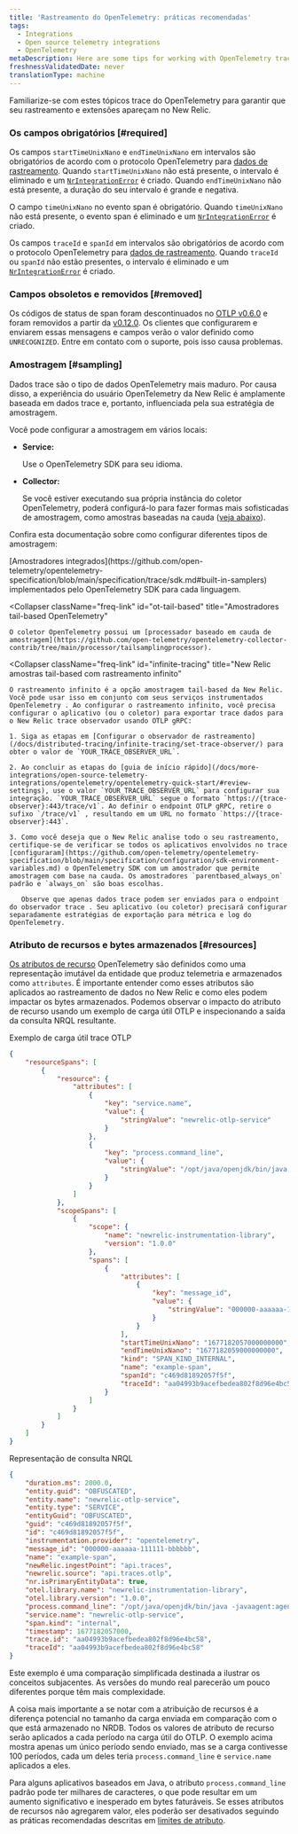 ```yaml
---
title: 'Rastreamento do OpenTelemetry: práticas recomendadas'
tags:
  - Integrations
  - Open source telemetry integrations
  - OpenTelemetry
metaDescription: Here are some tips for working with OpenTelemetry traces and New Relic.
freshnessValidatedDate: never
translationType: machine
---
```


Familiarize-se com estes tópicos trace do OpenTelemetry para garantir que seu rastreamento e extensões apareçam no New Relic.

### Os campos obrigatórios [#required]

Os campos `startTimeUnixNano` e `endTimeUnixNano` em intervalos são obrigatórios de acordo com o protocolo OpenTelemetry para [dados de rastreamento](https://github.com/open-telemetry/opentelemetry-proto/blob/74e38fb4882dd500d77b757d44e97de296c65b05/opentelemetry/proto/trace/v1/trace.proto#L145-L159). Quando `startTimeUnixNano` não está presente, o intervalo é eliminado e um [`NrIntegrationError`](/docs/telemetry-data-platform/manage-data/nrintegrationerror/) é criado. Quando `endTimeUnixNano` não está presente, a duração do seu intervalo é grande e negativa.

O campo `timeUnixNano` no evento span é obrigatório. Quando `timeUnixNano` não está presente, o evento span é eliminado e um [`NrIntegrationError`](/docs/telemetry-data-platform/manage-data/nrintegrationerror/) é criado.

Os campos `traceId` e `spanId` em intervalos são obrigatórios de acordo com o protocolo OpenTelemetry para [dados de rastreamento](https://github.com/open-telemetry/opentelemetry-proto/blob/74e38fb4882dd500d77b757d44e97de296c65b05/opentelemetry/proto/trace/v1/trace.proto#L73-L84). Quando `traceId` ou `spanId` não estão presentes, o intervalo é eliminado e um [`NrIntegrationError`](/docs/telemetry-data-platform/manage-data/nrintegrationerror/) é criado.

### Campos obsoletos e removidos [#removed]

Os códigos de status de span foram descontinuados no [OTLP v0.6.0](https://github.com/open-telemetry/opentelemetry-proto/releases/tag/v0.6.0) e foram removidos a partir da [v0.12.0](https://github.com/open-telemetry/opentelemetry-proto/releases/tag/v0.12.0). Os clientes que configurarem e enviarem essas mensagens e campos verão o valor definido como `UNRECOGNIZED`. Entre em contato com o suporte, pois isso causa problemas.

### Amostragem [#sampling]

Dados trace são o tipo de dados OpenTelemetry mais maduro. Por causa disso, a experiência do usuário OpenTelemetry da New Relic é amplamente baseada em dados trace e, portanto, influenciada pela sua estratégia de amostragem.

Você pode configurar a amostragem em vários locais:

* <DoNotTranslate>**Service:**</DoNotTranslate>

  Use o OpenTelemetry SDK para seu idioma.

* <DoNotTranslate>**Collector:**</DoNotTranslate>

  Se você estiver executando sua própria instância do coletor OpenTelemetry, poderá configurá-lo para fazer formas mais sofisticadas de amostragem, como amostras baseadas na cauda ([veja abaixo](#infinite-tracing)).

Confira esta documentação sobre como configurar diferentes tipos de amostragem:

<CollapserGroup>
  <Collapser
    className="freq-link"
    id="built-in"
    title="Amostradores integrados do OpenTelemetry"
  >
    [Amostradores integrados](https://github.com/open-telemetry/opentelemetry-specification/blob/main/specification/trace/sdk.md#built-in-samplers) implementados pelo OpenTelemetry SDK para cada linguagem.
  </Collapser>

  <Collapser
    className="freq-link"
    id="ot-tail-based"
    title="Amostradores tail-based OpenTelemetry"
  >
    O coletor OpenTelemetry possui um [processador baseado em cauda de amostragem](https://github.com/open-telemetry/opentelemetry-collector-contrib/tree/main/processor/tailsamplingprocessor).
  </Collapser>

  <Collapser
    className="freq-link"
    id="infinite-tracing"
    title="New Relic amostras tail-based com rastreamento infinito"
  >
    O rastreamento infinito é a opção amostragem tail-based da New Relic. Você pode usar isso em conjunto com seus serviços instrumentados OpenTelemetry . Ao configurar o rastreamento infinito, você precisa configurar o aplicativo (ou o coletor) para exportar trace dados para o New Relic trace observador usando OTLP gRPC:

    1. Siga as etapas em [Configurar o observador de rastreamento](/docs/distributed-tracing/infinite-tracing/set-trace-observer/) para obter o valor de `YOUR_TRACE_OBSERVER_URL`.

    2. Ao concluir as etapas do [guia de início rápido](/docs/more-integrations/open-source-telemetry-integrations/opentelemetry/opentelemetry-quick-start/#review-settings), use o valor `YOUR_TRACE_OBSERVER_URL` para configurar sua integração. `YOUR_TRACE_OBSERVER_URL` segue o formato `https://{trace-observer}:443/trace/v1`. Ao definir o endpoint OTLP gRPC, retire o sufixo `/trace/v1` , resultando em um URL no formato `https://{trace-observer}:443`.

    3. Como você deseja que o New Relic analise todo o seu rastreamento, certifique-se de verificar se todos os aplicativos envolvidos no trace [configuraram](https://github.com/open-telemetry/opentelemetry-specification/blob/main/specification/configuration/sdk-environment-variables.md) o OpenTelemetry SDK com um amostrador que permite amostragem com base na cauda. Os amostradores `parentbased_always_on` padrão e `always_on` são boas escolhas.

       Observe que apenas dados trace podem ser enviados para o endpoint do observador trace . Seu aplicativo (ou coletor) precisará configurar separadamente estratégias de exportação para métrica e log do OpenTelemetry.
  </Collapser>
</CollapserGroup>

### Atributo de recursos e bytes armazenados [#resources]

[Os atributos de recurso](https://opentelemetry.io/docs/reference/specification/resource/semantic_conventions/) OpenTelemetry são definidos como uma representação imutável da entidade que produz telemetria e armazenados como `attributes`. É importante entender como esses atributos são aplicados ao rastreamento de dados no New Relic e como eles podem impactar os bytes armazenados. Podemos observar o impacto do atributo de recurso usando um exemplo de carga útil OTLP e inspecionando a saída da consulta NRQL resultante.

Exemplo de carga útil trace OTLP

```json
{
    "resourceSpans": [
        {
            "resource": {
                "attributes": [
                    {
                        "key": "service.name",
                        "value": {
                            "stringValue": "newrelic-otlp-service"
                        }
                    },
                    {
                        "key": "process.command_line",
                        "value": {
                            "stringValue": "/opt/java/openjdk/bin/java -javaagent:agent/opentelemetry-agent.jar"
                        }
                    }
                ]
            },
            "scopeSpans": [
                {
                    "scope": {
                        "name": "newrelic-instrumentation-library",
                        "version": "1.0.0"
                    },
                    "spans": [
                        {
                            "attributes": [
                                {
                                    "key": "message_id",
                                    "value": {
                                        "stringValue": "000000-aaaaaa-111111-bbbbbb"
                                    }
                                }
                            ],
                            "startTimeUnixNano": "1677182057000000000",
                            "endTimeUnixNano": "1677182059000000000",
                            "kind": "SPAN_KIND_INTERNAL",
                            "name": "example-span",
                            "spanId": "c469d81892057f5f",
                            "traceId": "aa04993b9acefbedea802f8d96e4bc58"
                        }
                    ]
                }
            ]
        }
    ]
}
```

Representação de consulta NRQL

```json
{
    "duration.ms": 2000.0,
    "entity.guid": "OBFUSCATED",
    "entity.name": "newrelic-otlp-service",
    "entity.type": "SERVICE",
    "entityGuid": "OBFUSCATED",
    "guid": "c469d81892057f5f",
    "id": "c469d81892057f5f",
    "instrumentation.provider": "opentelemetry",
    "message_id": "000000-aaaaaa-111111-bbbbbb",
    "name": "example-span",
    "newRelic.ingestPoint": "api.traces",
    "newrelic.source": "api.traces.otlp",
    "nr.isPrimaryEntityData": true,
    "otel.library.name": "newrelic-instrumentation-library",
    "otel.library.version": "1.0.0",
    "process.command_line": "/opt/java/openjdk/bin/java -javaagent:agent/opentelemetry-agent.jar",
    "service.name": "newrelic-otlp-service",
    "span.kind": "internal",
    "timestamp": 1677182057000,
    "trace.id": "aa04993b9acefbedea802f8d96e4bc58",
    "traceId": "aa04993b9acefbedea802f8d96e4bc58"
}
```

<Callout variant="tip">
  Este exemplo é uma comparação simplificada destinada a ilustrar os conceitos subjacentes. As versões do mundo real parecerão um pouco diferentes porque têm mais complexidade.
</Callout>

A coisa mais importante a se notar com a atribuição de recursos é a diferença potencial no tamanho da carga enviada em comparação com o que está armazenado no NRDB. Todos os valores de atributo de recurso serão aplicados a cada período na carga útil do OTLP. O exemplo acima mostra apenas um único período sendo enviado, mas se a carga contivesse 100 períodos, cada um deles teria `process.command_line` e `service.name` aplicados a eles.

Para alguns aplicativos baseados em Java, o atributo `process.command_line` padrão pode ter milhares de caracteres, o que pode resultar em um aumento significativo e inesperado em bytes faturáveis. Se esses atributos de recursos não agregarem valor, eles poderão ser desativados seguindo as práticas recomendadas descritas em [limites de atributo](/docs/more-integrations/open-source-telemetry-integrations/opentelemetry/best-practices/opentelemetry-otlp/#attribute-limits).
